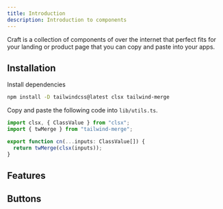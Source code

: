 ```yaml
---
title: Introduction
description: Introduction to components
---
```



Craft is a collection of components of over the internet that perfect fits for your landing or product page that you can copy and paste into your apps.  




## Installation

Install dependencies

```bash
npm install -D tailwindcss@latest clsx tailwind-merge
```

Copy and paste the following code into `lib/utils.ts`.

```js
import clsx, { ClassValue } from "clsx";
import { twMerge } from "tailwind-merge";

export function cn(...inputs: ClassValue[]) {
  return twMerge(clsx(inputs));
}
```

## Features

<Features list={featuresList} />

## Buttons

<Features list={buttonsList} />
